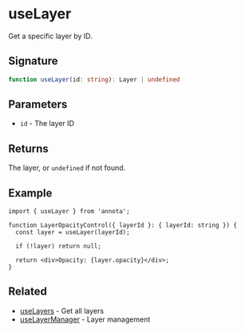 # useLayer

Get a specific layer by ID.

## Signature

```typescript
function useLayer(id: string): Layer | undefined
```

## Parameters

- `id` - The layer ID

## Returns

The layer, or `undefined` if not found.

## Example

```tsx
import { useLayer } from 'annota';

function LayerOpacityControl({ layerId }: { layerId: string }) {
  const layer = useLayer(layerId);

  if (!layer) return null;

  return <div>Opacity: {layer.opacity}</div>;
}
```

## Related

- [useLayers](/api/hooks/use-layers) - Get all layers
- [useLayerManager](/api/hooks/use-layer-manager) - Layer management

